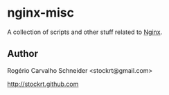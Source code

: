 = nginx-misc =

A collection of scripts and other stuff related to [http://wiki.nginx.org Nginx].

== Author ==

Rogério Carvalho Schneider <nowiki><stockrt@gmail.com></nowiki>

[http://stockrt.github.com http://stockrt.github.com]

